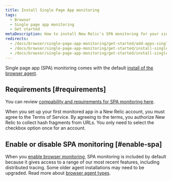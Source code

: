 ```yaml
---
title: Install Single Page App monitoring
tags:
  - Browser
  - Single page app monitoring
  - Get started
metaDescription: How to install New Relic's SPA monitoring for your single-page apps or any apps that pull content dynamically.
redirects:
  - /docs/browser/single-page-app-monitoring/get-started/add-apps-single-page-app-monitoring
  - /docs/browser/single-page-app-monitoring/get-started/install-single-page-app-monitoring-new-relic-browser
  - /docs/browser/single-page-app-monitoring/get-started/install-single-page-app-monitoring-browser
---
```


Single page app (SPA) monitoring comes with the default [install of the browser agent](/docs/browser/browser-monitoring/installation/install-browser-monitoring-agent/).

## Requirements [#requirements]

You can review [compability and requirements for SPA monitoring here](/docs/browser/single-page-app-monitoring/get-started/spa-compatibility-requirements/).

When you set up your first monitored app in a New Relic account, you must agree to the Terms of Service. By agreeing to the terms, you authorize New Relic to collect hash fragments from URLs. You only need to select the checkbox option once for an account.

## Enable or disable SPA monitoring [#enable-spa]

When you [enable browser monitoring](/docs/browser/browser-monitoring/installation/install-browser-monitoring-agent#enable), SPA monitoring is included by default because it gives access to a range of our most recent features, including distributed tracing. Some older agent installations may need to be upgraded. Read more about [browser agent types](/docs/browser/browser-monitoring/installation/install-browser-monitoring-agent#agent-types).

